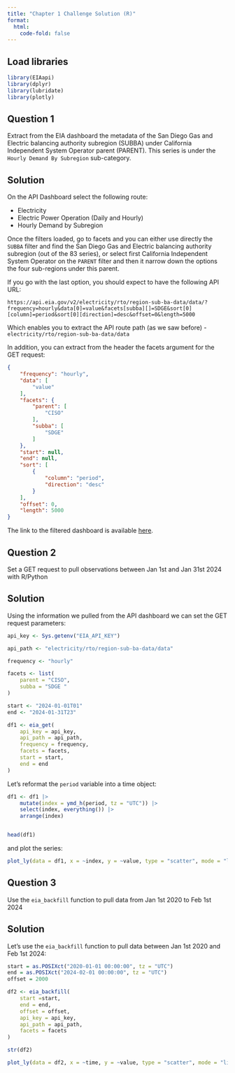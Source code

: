 ```yaml
---
title: "Chapter 1 Challenge Solution (R)"
format:
  html:
    code-fold: false
---
```


## Load libraries

```r
library(EIAapi)
library(dplyr)
library(lubridate)
library(plotly)
```

## Question 1

Extract from the EIA dashboard the metadata of the San Diego Gas and Electric balancing authority subregion (SUBBA) under California Independent System Operator parent (PARENT). This series is under the `Hourly Demand By Subregion` sub-category.

## Solution

On the API Dashboard select the following route:

-   Electricity
-   Electric Power Operation (Daily and Hourly)
-   Hourly Demand by Subregion

Once the filters loaded, go to facets and you can either use directly the `SUBBA` filter and find the San Diego Gas and Electric balancing authority subregion (out of the 83 series), or select first California Independent System Operator on the `PARENT` filter and then it narrow down the options the four sub-regions under this parent.

If you go with the last option, you should expect to have the following API URL:

```         
https://api.eia.gov/v2/electricity/rto/region-sub-ba-data/data/?frequency=hourly&data[0]=value&facets[subba][]=SDGE&sort[0][column]=period&sort[0][direction]=desc&offset=0&length=5000
```

Which enables you to extract the API route path (as we saw before) - `electricity/rto/region-sub-ba-data/data`

In addition, you can extract from the header the facets argument for the GET request:

``` json
{
    "frequency": "hourly",
    "data": [
        "value"
    ],
    "facets": {
        "parent": [
            "CISO"
        ],
        "subba": [
            "SDGE"
        ]
    },
    "start": null,
    "end": null,
    "sort": [
        {
            "column": "period",
            "direction": "desc"
        }
    ],
    "offset": 0,
    "length": 5000
}
```

The link to the filtered dashboard is available [here](https://www.eia.gov/opendata/browser/electricity/rto/region-sub-ba-data?frequency=hourly&data=value;&facets=subba;&subba=SDGE;&sortColumn=period;&sortDirection=desc;).

## Question 2

Set a GET request to pull observations between Jan 1st and Jan 31st 2024 with R/Python

## Solution

Using the information we pulled from the API dashboard we can set the GET request parameters:

```r
api_key <- Sys.getenv("EIA_API_KEY")

api_path <- "electricity/rto/region-sub-ba-data/data"

frequency <- "hourly"

facets <- list(
    parent = "CISO",
    subba = "SDGE "
)

start <- "2024-01-01T01"
end <- "2024-01-31T23"
```

```r
df1 <- eia_get(
    api_key = api_key,
    api_path = api_path,
    frequency = frequency,
    facets = facets,
    start = start,
    end = end
)
```

Let's reformat the `period` variable into a time object:

```r
df1 <- df1 |>
    mutate(index = ymd_h(period, tz = "UTC")) |>
    select(index, everything()) |>
    arrange(index)


head(df1)
```

and plot the series:

```r
plot_ly(data = df1, x = ~index, y = ~value, type = "scatter", mode = "lines")
```

## Question 3

Use the `eia_backfill` function to pull data from Jan 1st 2020 to Feb 1st 2024

## Solution

Let's use the `eia_backfill` function to pull data between Jan 1st 2020 and Feb 1st 2024:

```r
start = as.POSIXct("2020-01-01 00:00:00", tz = "UTC")
end = as.POSIXct("2024-02-01 00:00:00", tz = "UTC")
offset = 2000

df2 <- eia_backfill(
    start =start,
    end = end,
    offset = offset,
    api_key = api_key,
    api_path = api_path,
    facets = facets
)

```

```r
str(df2)
```

```r
plot_ly(data = df2, x = ~time, y = ~value, type = "scatter", mode = "lines")
```
